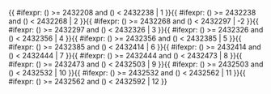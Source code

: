 <includeonly>{{ #ifexpr: ({{{1}}}) >= 2432208 and ({{{1}}}) < 2432238 | 1 }}{{ #ifexpr: ({{{1}}}) >= 2432238 and ({{{1}}}) < 2432268 | 2 }}{{ #ifexpr: ({{{1}}}) >= 2432268 and ({{{1}}}) < 2432297 | -2 }}{{ #ifexpr: ({{{1}}}) >= 2432297 and ({{{1}}}) < 2432326 | 3 }}{{ #ifexpr: ({{{1}}}) >= 2432326 and ({{{1}}}) < 2432356 | 4 }}{{ #ifexpr: ({{{1}}}) >= 2432356 and ({{{1}}}) < 2432385 | 5 }}{{ #ifexpr: ({{{1}}}) >= 2432385 and ({{{1}}}) < 2432414 | 6 }}{{ #ifexpr: ({{{1}}}) >= 2432414 and ({{{1}}}) < 2432444 | 7 }}{{ #ifexpr: ({{{1}}}) >= 2432444 and ({{{1}}}) < 2432473 | 8 }}{{ #ifexpr: ({{{1}}}) >= 2432473 and ({{{1}}}) < 2432503 | 9 }}{{ #ifexpr: ({{{1}}}) >= 2432503 and ({{{1}}}) < 2432532 | 10 }}{{ #ifexpr: ({{{1}}}) >= 2432532 and ({{{1}}}) < 2432562 | 11 }}{{ #ifexpr: ({{{1}}}) >= 2432562 and ({{{1}}}) < 2432592 | 12 }}</includeonly><noinclude>{{Chinese calendar/doc}}

[[Category:中國農曆模板|{{PAGENAME}}]]


</noinclude>